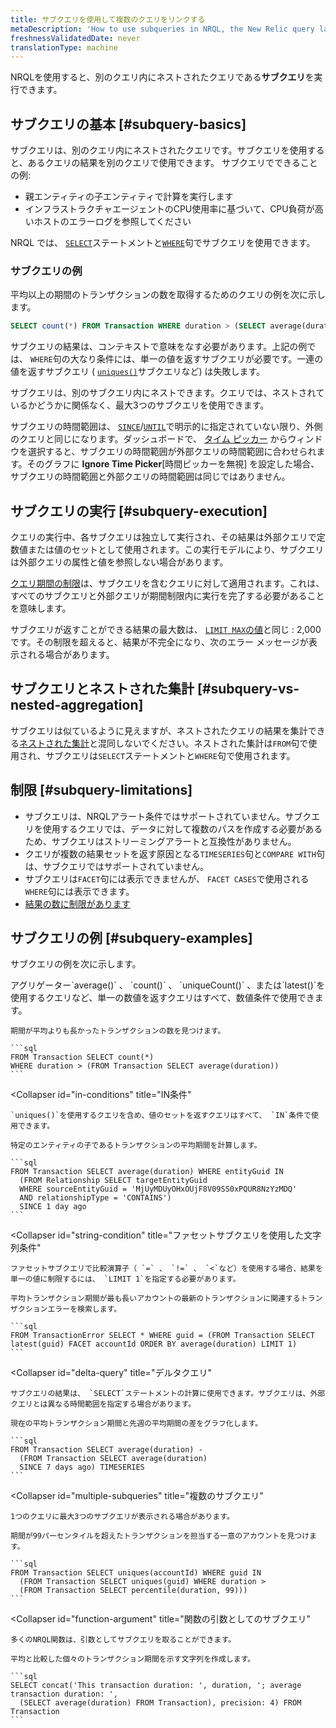```yaml
---
title: サブクエリを使用して複数のクエリをリンクする
metaDescription: 'How to use subqueries in NRQL, the New Relic query language.'
freshnessValidatedDate: never
translationType: machine
---
```


NRQLを使用すると、別のクエリ内にネストされたクエリである**サブクエリ**を実行できます。

## サブクエリの基本 [#subquery-basics]

サブクエリは、別のクエリ内にネストされたクエリです。サブクエリを使用すると、あるクエリの結果を別のクエリで使用できます。 サブクエリでできることの例:

* 親エンティティの子エンティティで計算を実行します
* インフラストラクチャエージェントのCPU使用率に基づいて、CPU負荷が高いホストのエラーログを参照してください

NRQL では、 [`SELECT`](/docs/query-your-data/nrql-new-relic-query-language/get-started/nrql-syntax-clauses-functions/#state-select)ステートメントと[`WHERE`](/docs/query-your-data/nrql-new-relic-query-language/get-started/nrql-syntax-clauses-functions/#sel-where)句でサブクエリを使用できます。

### サブクエリの例

平均以上の期間のトランザクションの数を取得するためのクエリの例を次に示します。

```sql
SELECT count(*) FROM Transaction WHERE duration > (SELECT average(duration) FROM Transaction)
```

サブクエリの結果は、コンテキストで意味をなす必要があります。上記の例では、 `WHERE`句の大なり条件には、単一の値を返すサブクエリが必要です。一連の値を返すサブクエリ ( [`uniques()`](/docs/query-your-data/nrql-new-relic-query-language/get-started/nrql-syntax-clauses-functions/#func-uniques)サブクエリなど) は失敗します。

サブクエリは、別のサブクエリ内にネストできます。クエリでは、ネストされているかどうかに関係なく、最大3つのサブクエリを使用できます。

サブクエリの時間範囲は、 [`SINCE`](/docs/query-your-data/nrql-new-relic-query-language/get-started/nrql-syntax-clauses-functions/#sel-since)/[`UNTIL`](/docs/query-your-data/nrql-new-relic-query-language/get-started/nrql-syntax-clauses-functions/#sel-until)で明示的に指定されていない限り、外側のクエリと同じになります。ダッシュボードで、 [タイム ピッカー](/docs/query-your-data/explore-query-data/dashboards/manage-your-dashboard/#dash-time-picker) からウィンドウを選択すると、サブクエリの時間範囲が外部クエリの時間範囲に合わせられます。そのグラフに **Ignore Time Picker**\[時間ピッカーを無視] を設定した場合、サブクエリの時間範囲と外部クエリの時間範囲は同じではありません。

## サブクエリの実行 [#subquery-execution]

クエリの実行中、各サブクエリは独立して実行され、その結果は外部クエリで定数値または値のセットとして使用されます。この実行モデルにより、サブクエリは外部クエリの属性と値を参照しない場合があります。

[クエリ期間の制限](/docs/query-your-data/nrql-new-relic-query-language/get-started/rate-limits-nrql-queries/#query-duration)は、サブクエリを含むクエリに対して適用されます。これは、すべてのサブクエリと外部クエリが期間制限内に実行を完了する必要があることを意味します。

サブクエリが返すことができる結果の最大数は、 [`LIMIT MAX`の値](/docs/query-your-data/nrql-new-relic-query-language/get-started/nrql-syntax-clauses-functions/#sel-limit)と同じ : 2,000 です。その制限を超えると、結果が不完全になり、次のエラー メッセージが表示される場合があります。

## サブクエリとネストされた集計 [#subquery-vs-nested-aggregation]

サブクエリは似ているように見えますが、ネストされたクエリの結果を集計できる[ネストされた集計](/docs/query-your-data/nrql-new-relic-query-language/nrql-query-tutorials/nested-aggregation-make-ordered-computations-single-query)と混同しないでください。ネストされた集計は`FROM`句で使用され、サブクエリは`SELECT`ステートメントと`WHERE`句で使用されます。

## 制限 [#subquery-limitations]

* サブクエリは、NRQLアラート条件ではサポートされていません。サブクエリを使用するクエリでは、データに対して複数のパスを作成する必要があるため、サブクエリはストリーミングアラートと互換性がありません。
* クエリが複数の結果セットを返す原因となる`TIMESERIES`句と`COMPARE WITH`句は、サブクエリではサポートされていません。
* サブクエリは`FACET`句には表示できませんが、 `FACET CASES`で使用される`WHERE`句には表示できます。
* [結果の数に制限があります](#subquery-execution)

## サブクエリの例 [#subquery-examples]

サブクエリの例を次に示します。

<CollapserGroup>
  <Collapser
    id="numeric-conditions"
    title="数値条件"
  >
    アグリゲーター`average()` 、 `count()` 、 `uniqueCount()` 、または`latest()`を使用するクエリなど、単一の数値を返すクエリはすべて、数値条件で使用できます。

    期間が平均よりも長かったトランザクションの数を見つけます。

    ```sql
    FROM Transaction SELECT count(*) 
    WHERE duration > (FROM Transaction SELECT average(duration))
    ```
  </Collapser>

  <Collapser
    id="in-conditions"
    title="IN条件"
  >
    `uniques()`を使用するクエリを含め、値のセットを返すクエリはすべて、 `IN`条件で使用できます。

    特定のエンティティの子であるトランザクションの平均期間を計算します。

    ```sql
    FROM Transaction SELECT average(duration) WHERE entityGuid IN
      (FROM Relationship SELECT targetEntityGuid 
      WHERE sourceEntityGuid = 'MjUyMDUyOHxOUjF8V09SS0xPQUR8NzYzMDQ' 
      AND relationshipType = 'CONTAINS') 
      SINCE 1 day ago
    ```
  </Collapser>

  <Collapser
    id="string-condition"
    title="ファセットサブクエリを使用した文字列条件"
  >
    ファセットサブクエリで比較演算子（ `=` 、 `!=` 、 `<`など）を使用する場合、結果を単一の値に制限するには、 `LIMIT 1`を指定する必要があります。

    平均トランザクション期間が最も長いアカウントの最新のトランザクションに関連するトランザクションエラーを検索します。

    ```sql
    FROM TransactionError SELECT * WHERE guid = (FROM Transaction SELECT latest(guid) FACET accountId ORDER BY average(duration) LIMIT 1)
    ```
  </Collapser>

  <Collapser
    id="delta-query"
    title="デルタクエリ"
  >
    サブクエリの結果は、 `SELECT`ステートメントの計算に使用できます。サブクエリは、外部クエリとは異なる時間範囲を指定する場合があります。

    現在の平均トランザクション期間と先週の平均期間の差をグラフ化します。

    ```sql
    FROM Transaction SELECT average(duration) - 
      (FROM Transaction SELECT average(duration) 
      SINCE 7 days ago) TIMESERIES
    ```
  </Collapser>

  <Collapser
    id="multiple-subqueries"
    title="複数のサブクエリ"
  >
    1つのクエリに最大3つのサブクエリが表示される場合があります。

    期間が99パーセンタイルを超えたトランザクションを担当する一意のアカウントを見つけます。

    ```sql
    FROM Transaction SELECT uniques(accountId) WHERE guid IN
      (FROM Transaction SELECT uniques(guid) WHERE duration > 
      (FROM Transaction SELECT percentile(duration, 99)))
    ```
  </Collapser>

  <Collapser
    id="function-argument"
    title="関数の引数としてのサブクエリ"
  >
    多くのNRQL関数は、引数としてサブクエリを取ることができます。

    平均と比較した個々のトランザクション期間を示す文字列を作成します。

    ```sql
    SELECT concat('This transaction duration: ', duration, '; average transaction duration: ', 
      (SELECT average(duration) FROM Transaction), precision: 4) FROM Transaction
    ```
  </Collapser>
</CollapserGroup>